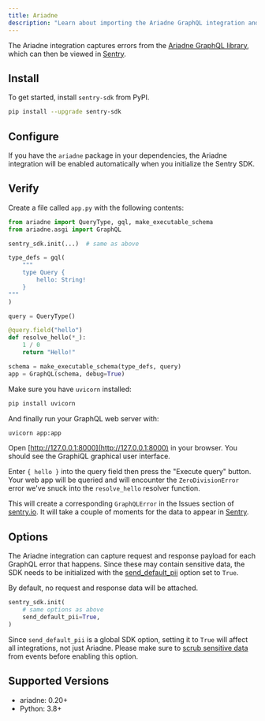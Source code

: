 ```yaml
---
title: Ariadne
description: "Learn about importing the Ariadne GraphQL integration and how it captures GraphQL errors."
---
```


The Ariadne integration captures errors from the
[Ariadne GraphQL library](https://ariadnegraphql.org/), which can then be viewed
in [Sentry](https://sentry.io).

## Install

To get started, install `sentry-sdk` from PyPI.

```bash
pip install --upgrade sentry-sdk
```

## Configure

If you have the `ariadne` package in your dependencies, the Ariadne integration will be enabled automatically when you initialize the Sentry SDK.

<PlatformContent includePath="getting-started-config" />

## Verify

Create a file called `app.py` with the following contents:

```python
from ariadne import QueryType, gql, make_executable_schema
from ariadne.asgi import GraphQL

sentry_sdk.init(...)  # same as above

type_defs = gql(
    """
    type Query {
        hello: String!
    }
"""
)

query = QueryType()

@query.field("hello")
def resolve_hello(*_):
    1 / 0
    return "Hello!"

schema = make_executable_schema(type_defs, query)
app = GraphQL(schema, debug=True)
```

Make sure you have `uvicorn` installed:

```bash
pip install uvicorn
```

And finally run your GraphQL web server with:

```bash
uvicorn app:app
```

Open [http://127.0.0.1:8000](http://127.0.0.1:8000) in your browser. You should
see the GraphiQL graphical user interface.

Enter `{ hello }` into the query field then press the "Execute query" button. Your
web app will be queried and will encounter the `ZeroDivisionError` error we've
snuck into the `resolve_hello` resolver function.

This will create a corresponding `GraphQLError` in the Issues section of
[sentry.io](https://sentry.io). It will take a couple of moments for the data to appear in [Sentry](https://sentry.io).

## Options

The Ariadne integration can capture request and response payload for each GraphQL
error that happens. Since these may contain sensitive data, the SDK needs to be
initialized with the
[send_default_pii](/platforms/python/configuration/options/#send-default-pii)
option set to `True`.

By default, no request and response data will be attached.

```python
sentry_sdk.init(
    # same options as above
    send_default_pii=True,
)
```

<Alert level="warning" title="Note">

Since `send_default_pii` is a global SDK option, setting it to `True` will affect all integrations, not just Ariadne. Please make sure to
[scrub sensitive data](/platforms/python/data-management/sensitive-data/)
from events before enabling this option.

</Alert>

## Supported Versions

- ariadne: 0.20+
- Python: 3.8+
